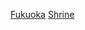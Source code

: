 {{日本行政區劃分類導航|神社}}
{{Commonscat|Shrines in Fukuoka prefecture}}
[[Category:日本各都道府縣神社|Fukuoka]]
[[Category:福岡縣宗教場所|Shrine]]
